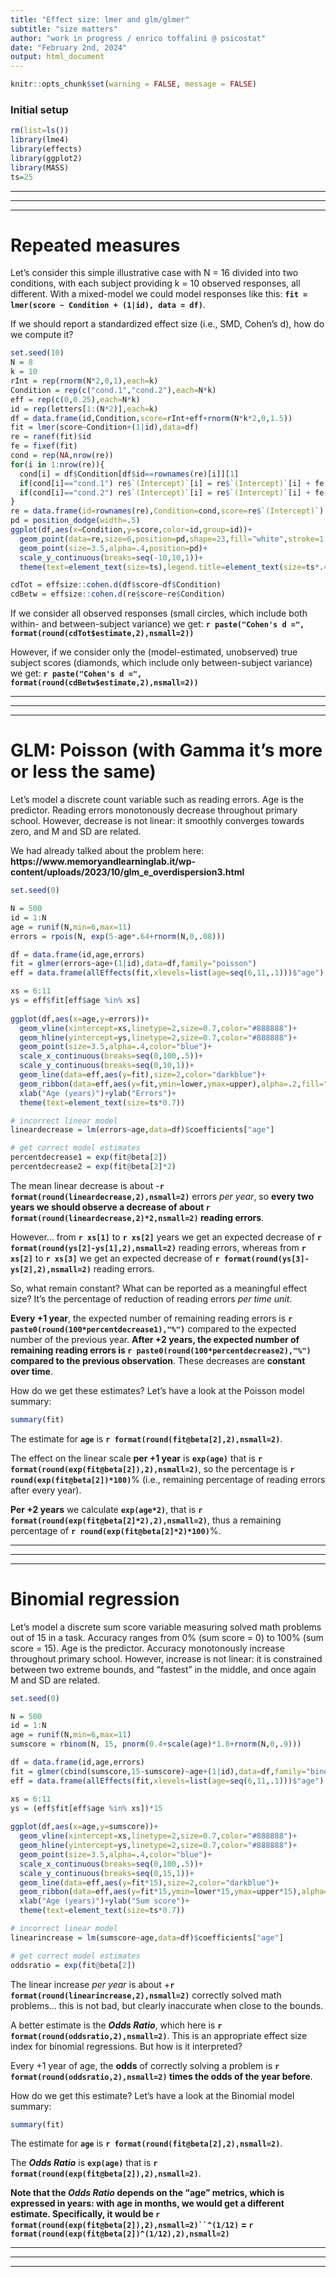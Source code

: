 ```yaml
---
title: "Effect size: lmer and glm/glmer"
subtitle: "size matters"
author: "work in progress / enrico toffalini @ psicostat"
date: "February 2nd, 2024"
output: html_document
---
```

\raggedright
\break\break

```r
knitr::opts_chunk$set(warning = FALSE, message = FALSE) 
```

### Initial setup

```r
rm(list=ls())
library(lme4)
library(effects)
library(ggplot2)
library(MASS)
ts=25
```

----------------------------------------------------------------------------------------

----------------------------------------------------------------------------------------

----------------------------------------------------------------------------------------


# Repeated measures

Let's consider this simple illustrative case with N = 16 divided into two conditions, with each subject providing k = 10 observed responses, all different. With a mixed-model we could model responses like this: 
**`fit = lmer(score ~ Condition + (1|id), data = df)`**.

If we should report a standardized effect size (i.e., SMD, Cohen's d), how do we compute it?

```r
set.seed(10)
N = 8
k = 10
rInt = rep(rnorm(N*2,0,1),each=k)
Condition = rep(c("cond.1","cond.2"),each=N*k)
eff = rep(c(0,0.25),each=N*k)
id = rep(letters[1:(N*2)],each=k)
df = data.frame(id,Condition,score=rInt+eff+rnorm(N*k*2,0,1.5))
fit = lmer(score~Condition+(1|id),data=df)
re = ranef(fit)$id
fe = fixef(fit)
cond = rep(NA,nrow(re))
for(i in 1:nrow(re)){
  cond[i] = df$Condition[df$id==rownames(re)[i]][1]
  if(cond[i]=="cond.1") re$`(Intercept)`[i] = re$`(Intercept)`[i] + fe[1]
  if(cond[i]=="cond.2") re$`(Intercept)`[i] = re$`(Intercept)`[i] + fe[1] + fe[2]
}
re = data.frame(id=rownames(re),Condition=cond,score=re$`(Intercept)`)
pd = position_dodge(width=.5)
ggplot(df,aes(x=Condition,y=score,color=id,group=id))+
  geom_point(data=re,size=6,position=pd,shape=23,fill="white",stroke=1.5)+
  geom_point(size=3.5,alpha=.4,position=pd)+
  scale_y_continuous(breaks=seq(-10,10,1))+
  theme(text=element_text(size=ts),legend.title=element_text(size=ts*.4),legend.text=element_text(size=ts*.4))

cdTot = effsize::cohen.d(df$score~df$Condition)
cdBetw = effsize::cohen.d(re$score~re$Condition)
```

If we consider all observed responses (small circles, which include both within- and between-subject variance) we get: **`r paste("Cohen's d =", format(round(cdTot$estimate,2),nsmall=2))`**

However, if we consider only the (model-estimated, unobserved) true subject scores (diamonds, which include only between-subject variance) we get: **`r paste("Cohen's d =", format(round(cdBetw$estimate,2),nsmall=2))`**


----------------------------------------------------------------------------------------

----------------------------------------------------------------------------------------

----------------------------------------------------------------------------------------


# GLM: Poisson (with Gamma it's more or less the same)

Let's model a discrete count variable such as reading errors. Age is the predictor. Reading errors monotonously decrease throughout primary school. However, decrease is not linear: it smoothly converges towards zero, and M and SD are related. 

We had already talked about the problem here: **https://www.memoryandlearninglab.it/wp-content/uploads/2023/10/glm_e_overdispersion3.html**

```r
set.seed(0)

N = 500
id = 1:N
age = runif(N,min=6,max=11)
errors = rpois(N, exp(5-age*.64+rnorm(N,0,.08)))

df = data.frame(id,age,errors)
fit = glmer(errors~age+(1|id),data=df,family="poisson")
eff = data.frame(allEffects(fit,xlevels=list(age=seq(6,11,.1)))$"age")

xs = 6:11
ys = eff$fit[eff$age %in% xs]
  
ggplot(df,aes(x=age,y=errors))+
  geom_vline(xintercept=xs,linetype=2,size=0.7,color="#888888")+
  geom_hline(yintercept=ys,linetype=2,size=0.7,color="#888888")+
  geom_point(size=3.5,alpha=.4,color="blue")+
  scale_x_continuous(breaks=seq(0,100,.5))+
  scale_y_continuous(breaks=seq(0,10,1))+
  geom_line(data=eff,aes(y=fit),size=2,color="darkblue")+
  geom_ribbon(data=eff,aes(y=fit,ymin=lower,ymax=upper),alpha=.2,fill="darkblue")+
  xlab("Age (years)")+ylab("Errors")+
  theme(text=element_text(size=ts*0.7))

# incorrect linear model
lineardecrease = lm(errors~age,data=df)$coefficients["age"]

# get correct model estimates
percentdecrease1 = exp(fit@beta[2])
percentdecrease2 = exp(fit@beta[2]*2)

```

The mean linear decrease is about -**`r format(round(lineardecrease,2),nsmall=2)`** errors *per year*, so **every two years we should observe a decrease of about `r format(round(lineardecrease,2)*2,nsmall=2)` reading errors**.

However... from **`r xs[1]`** to **`r xs[2]`** years we get an expected decrease of **`r format(round(ys[2]-ys[1],2),nsmall=2)`** reading errors, whereas from **`r xs[2]`** to **`r xs[3]`** we get an expected decrease of **`r format(round(ys[3]-ys[2],2),nsmall=2)`** reading errors.

So, what remain constant? What can be reported as a meaningful effect size? It's the percentage of reduction of reading errors *per time unit*. 

**Every +1 year**, the expected number of remaining reading errors is **`r paste0(round(100*percentdecrease1),"%")`** compared to the expected number of the previous year. **After +2 years, the expected number of remaining reading errors is `r paste0(round(100*percentdecrease2),"%")` compared to the previous observation**. These decreases are **constant over time**.

How do we get these estimates? Let's have a look at the Poisson model summary:

```r
summary(fit)
```

The estimate for **`age`** is **`r format(round(fit@beta[2],2),nsmall=2)`**.

The effect on the linear scale **per +1 year** is **`exp(age)`** that is **`r format(round(exp(fit@beta[2]),2),nsmall=2)`**, so the percentage is **`r round(exp(fit@beta[2])*100)`**% (i.e., remaining percentage of reading errors after every year).

**Per +2 years** we calculate **`exp(age*2)`**, that is **`r format(round(exp(fit@beta[2]*2),2),nsmall=2)`**, thus a remaining percentage of **`r round(exp(fit@beta[2]*2)*100)`**%.


----------------------------------------------------------------------------------------

----------------------------------------------------------------------------------------

----------------------------------------------------------------------------------------


# Binomial regression

Let's model a discrete sum score variable measuring solved math problems out of 15 in a task. Accuracy ranges from 0% (sum score = 0) to 100% (sum score = 15). Age is the predictor. Accuracy monotonously increase throughout primary school. However, increase is not linear: it is constrained between two extreme bounds, and "fastest" in the middle, and once again M and SD are related. 

```r
set.seed(0)

N = 500
id = 1:N
age = runif(N,min=6,max=11)
sumscore = rbinom(N, 15, pnorm(0.4+scale(age)*1.8+rnorm(N,0,.9)))

df = data.frame(id,age,errors)
fit = glmer(cbind(sumscore,15-sumscore)~age+(1|id),data=df,family="binomial")
eff = data.frame(allEffects(fit,xlevels=list(age=seq(6,11,.1)))$"age")

xs = 6:11
ys = (eff$fit[eff$age %in% xs])*15
  
ggplot(df,aes(x=age,y=sumscore))+
  geom_vline(xintercept=xs,linetype=2,size=0.7,color="#888888")+
  geom_hline(yintercept=ys,linetype=2,size=0.7,color="#888888")+
  geom_point(size=3.5,alpha=.4,color="blue")+
  scale_x_continuous(breaks=seq(0,100,.5))+
  scale_y_continuous(breaks=seq(0,15,1))+
  geom_line(data=eff,aes(y=fit*15),size=2,color="darkblue")+
  geom_ribbon(data=eff,aes(y=fit*15,ymin=lower*15,ymax=upper*15),alpha=.2,fill="darkblue")+
  xlab("Age (years)")+ylab("Sum score")+
  theme(text=element_text(size=ts*0.7))

# incorrect linear model
linearincrease = lm(sumscore~age,data=df)$coefficients["age"]

# get correct model estimates
oddsratio = exp(fit@beta[2])

```

The linear increase *per year* is about +**`r format(round(linearincrease,2),nsmall=2)`** correctly solved math problems... this is not bad, but clearly inaccurate when close to the bounds.

A better estimate is the ***Odds Ratio***, which here is **`r format(round(oddsratio,2),nsmall=2)`**. This is an appropriate effect size index for binomial regressions. But how is it interpreted?

Every +1 year of age, the **odds** of correctly solving a problem is **`r format(round(oddsratio,2),nsmall=2)` times the odds of the year before**.

How do we get this estimate? Let's have a look at the Binomial model summary:

```r
summary(fit)
```

The estimate for **`age`** is **`r format(round(fit@beta[2],2),nsmall=2)`**.

The ***Odds Ratio*** is **`exp(age)`** that is **`r format(round(exp(fit@beta[2]),2),nsmall=2)`**. 

**Note that the *Odds Ratio* depends on the "age" metrics, which is expressed in years: with age in months, we would get a different estimate. Specifically, it would be `r format(round(exp(fit@beta[2]),2),nsmall=2)``^(1/12)` = `r format(round(exp(fit@beta[2])^(1/12),2),nsmall=2)`**

----------------------------------------------------------------------------------------

----------------------------------------------------------------------------------------

----------------------------------------------------------------------------------------

